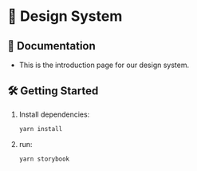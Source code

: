 
<Meta title="Introduction" name="Introduction Docs" />

# 🚀 Design System

## 📖 Documentation

- This is the introduction page for our design system.

## 🛠 Getting Started

1. Install dependencies:
   ```sh
   yarn install
   ```
2. run:
   ```sh
   yarn storybook
   ```
